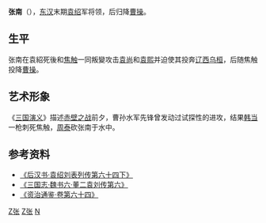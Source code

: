 {{Otheruses|subject=东汉末期袁军将领|other=三国时期蜀军将领|张南 (蜀汉)}}

'''张南'''（{{bd|？||？||catIdx=Z张}}），[[东汉|东汉]]末期[[袁绍|袁绍]]军将领，后归降[[曹操|曹操]]。

== 生平 ==
张南在袁紹死後和[[焦触|焦触]]一同叛變攻击[[袁尚|袁尚]]和[[袁熙|袁熙]]并迫使其投奔[[辽西|辽西]][[乌桓|乌桓]]，后随焦触投降[[曹操|曹操]]。

== 艺术形象 ==
《[[三国演义|三国演义]]》描述[[赤壁之战|赤壁之战]]前夕，曹孙水军先锋曾发动过试探性的进攻，结果[[韩当|韩当]]一枪刺死焦触，[[周泰|周泰]]砍张南于水中。

==参考资料==
*[http://www.guoxue.com/shibu/24shi/hhansu/hhsu_081.htm 《后汉书·袁绍刘表列传第六十四下》] {{Wayback|url=http://www.guoxue.com/shibu/24shi/hhansu/hhsu_081.htm |date=20060911142204 }}
*[https://web.archive.org/web/20060423055210/http://www.guoxue.com/shibu/24shi/sangzz/sgzz_006.htm 《三国志·魏书六·董二袁刘传第六》]
*[http://www.guoxue.com/shibu/zztj/content/zztj_064.htm 《资治通鉴·卷第六十四》] {{Wayback|url=http://www.guoxue.com/shibu/zztj/content/zztj_064.htm |date=20211130085409 }}

[[Category:東漢軍事人物|Z张]]
[[Category:三國軍事人物|Z张]]
[[Category:张姓|N]]
